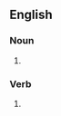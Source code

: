 ==English==

===Noun===
{{head|en|noun plural form}}

# {{plural of|limber|lang=en}}

===Verb===
{{head|en|verb form}}

# {{en-third-person singular of|limber}}